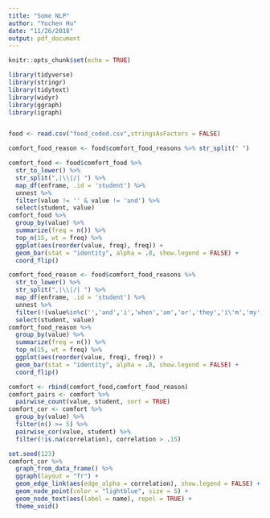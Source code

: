 ```yaml
---
title: "Some NLP"
author: "Yuchen Hu"
date: "11/26/2018"
output: pdf_document
---
```


```r
knitr::opts_chunk$set(echo = TRUE)
```

```r
library(tidyverse)   
library(stringr)      
library(tidytext)
library(widyr)
library(ggraph)
library(igraph)


food <- read.csv("food_coded.csv",stringsAsFactors = FALSE) 

comfort_food_reason <- food$comfort_food_reasons %>% str_split(" ")

comfort_food <- food$comfort_food %>% 
  str_to_lower() %>% 
  str_split(",|\\|/| ") %>%
  map_df(enframe, .id = 'student') %>% 
  unnest %>% 
  filter(value != '' & value != 'and') %>%
  select(student, value)
comfort_food %>%
  group_by(value) %>%
  summarize(freq = n()) %>%
  top_n(15, wt = freq) %>%
  ggplot(aes(reorder(value, freq), freq)) +
  geom_bar(stat = "identity", alpha = .8, show.legend = FALSE) +
  coord_flip()

comfort_food_reason <- food$comfort_food_reasons %>% 
  str_to_lower() %>% 
  str_split(",|\\|/| ") %>%
  map_df(enframe, .id = 'student') %>% 
  unnest %>% 
  filter(!(value%in%c('','and','i','when','am','or','they','i\'m','my','usually','are','a'))) %>%
  select(student, value)
comfort_food_reason %>%
  group_by(value) %>%
  summarize(freq = n()) %>%
  top_n(15, wt = freq) %>%
  ggplot(aes(reorder(value, freq), freq)) +
  geom_bar(stat = "identity", alpha = .8, show.legend = FALSE) +
  coord_flip()

comfort <- rbind(comfort_food,comfort_food_reason)
comfort_pairs <- comfort %>%
  pairwise_count(value, student, sort = TRUE)
comfort_cor <- comfort %>%
  group_by(value) %>%
  filter(n() >= 5) %>%
  pairwise_cor(value, student) %>%
  filter(!is.na(correlation), correlation > .15)

set.seed(123)
comfort_cor %>%
  graph_from_data_frame() %>%
  ggraph(layout = "fr") +
  geom_edge_link(aes(edge_alpha = correlation), show.legend = FALSE) +
  geom_node_point(color = "lightblue", size = 5) +
  geom_node_text(aes(label = name), repel = TRUE) +
  theme_void()
```